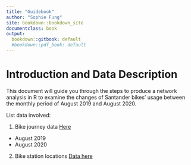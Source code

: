 ---
title: "Guidebook"
author: "Sophie Fung"
site: bookdown::bookdown_site
documentclass: book
output:
  bookdown::gitbook: default
  #bookdown::pdf_book: default
---

# Introduction and Data Description

This document will guide you through the steps to produce a network analysis in R to examine the changes of Santander bikes' usage between the monthly period of August 2019 and August 2020.

List data involved:

1. Bike journey data
  [Here](https://cycling.data.tfl.gov.uk/)
  + August 2019
  + August 2020
2. Bike station locations
  [Data here](https://www.whatdotheyknow.com/request/request_for_location_of_santande#incoming-1572474)

<!-- If you need PDF output, uncomment bookdown::pdf_book above in YAML. You will need a LaTeX installation, e.g., https://yihui.name/tinytex/ -->
